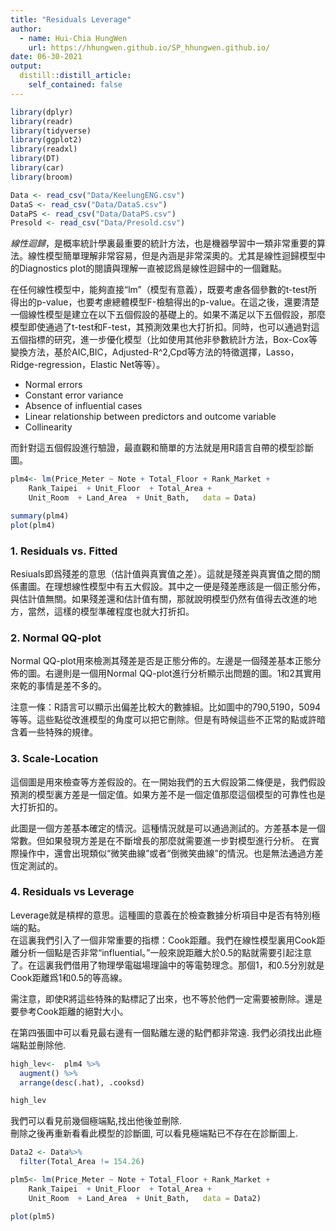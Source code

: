 ```yaml
---
title: "Residuals Leverage"
author:
  - name: Hui-Chia HungWen
    url: https://hhungwen.github.io/SP_hhungwen.github.io/
date: 06-30-2021
output:
  distill::distill_article:
    self_contained: false
---
```



```r

library(dplyr)
library(readr)
library(tidyverse)
library(ggplot2)
library(readxl)
library(DT)
library(car)
library(broom)

Data <- read_csv("Data/KeelungENG.csv")
DataS <- read_csv("Data/DataS.csv")
DataPS <- read_csv("Data/DataPS.csv")
Presold <- read_csv("Data/Presold.csv")
```

*線性迴歸*，是概率統計學裏最重要的統計方法，也是機器學習中一類非常重要的算法。線性模型簡單理解非常容易，但是內涵是非常深奧的。尤其是線性迴歸模型中的Diagnostics plot的閱讀與理解一直被認爲是線性迴歸中的一個難點。  



在任何線性模型中，能夠直接“lm”（模型有意義），既要考慮各個參數的t-test所得出的p-value，也要考慮總體模型F-檢驗得出的p-value。在這之後，還要清楚一個線性模型是建立在以下五個假設的基礎上的。如果不滿足以下五個假設，那麼模型即使通過了t-test和F-test，其預測效果也大打折扣。同時，也可以通過對這五個指標的研究，進一步優化模型（比如使用其他非參數統計方法，Box-Cox等變換方法，基於AIC,BIC，Adjusted-R^2,Cpd等方法的特徵選擇，Lasso，Ridge-regression，Elastic Net等等）。

- Normal errors
- Constant error variance
- Absence of influential cases
- Linear relationship between predictors and outcome variable
- Collinearity  


而針對這五個假設進行驗證，最直觀和簡單的方法就是用R語言自帶的模型診斷圖。


```r
plm4<- lm(Price_Meter ~ Note + Total_Floor + Rank_Market + 
    Rank_Taipei  + Unit_Floor  + Total_Area + 
    Unit_Room  + Land_Area  + Unit_Bath,   data = Data)

summary(plm4)
plot(plm4)

```



### 1. Residuals vs. Fitted  

Resiuals即爲殘差的意思（估計值與真實值之差）。這就是殘差與真實值之間的關係畫圖。在理想線性模型中有五大假設。其中之一便是殘差應該是一個正態分佈，與估計值無關。如果殘差還和估計值有關，那就說明模型仍然有值得去改進的地方，當然，這樣的模型準確程度也就大打折扣。  

### 2. Normal QQ-plot  

Normal QQ-plot用來檢測其殘差是否是正態分佈的。左邊是一個殘差基本正態分佈的圖。右邊則是一個用Normal QQ-plot進行分析顯示出問題的圖。1和2其實用來乾的事情是差不多的。  

注意一條：R語言可以顯示出偏差比較大的數據組。比如圖中的790,5190，5094等等。這些點從改進模型的角度可以把它刪除。但是有時候這些不正常的點或許暗含着一些特殊的規律。

### 3. Scale-Location  

這個圖是用來檢查等方差假設的。在一開始我們的五大假設第二條便是，我們假設預測的模型裏方差是一個定值。如果方差不是一個定值那麼這個模型的可靠性也是大打折扣的。  

此圖是一個方差基本確定的情況。這種情況就是可以通過測試的。方差基本是一個常數。但如果發現方差是在不斷增長的那麼就需要進一步對模型進行分析。
在實際操作中，還會出現類似“微笑曲線”或者“倒微笑曲線”的情況。也是無法通過方差恆定測試的。

### 4. Residuals vs Leverage  

Leverage就是槓桿的意思。這種圖的意義在於檢查數據分析項目中是否有特別極端的點。  
在這裏我們引入了一個非常重要的指標：Cook距離。我們在線性模型裏用Cook距離分析一個點是否非常“influential。”一般來說距離大於0.5的點就需要引起注意了。在這裏我們借用了物理學電磁場理論中的等電勢理念。那個1，和0.5分別就是Cook距離爲1和0.5的等高線。  

需注意，即使R將這些特殊的點標記了出來，也不等於他們一定需要被刪除。還是要參考Cook距離的絕對大小。  


在第四張圖中可以看見最右邊有一個點離左邊的點們都非常遠.  我們必須找出此極端點並刪除他.  
```r
high_lev<-  plm4 %>%
  augment() %>%
  arrange(desc(.hat), .cooksd)

high_lev
```

我們可以看見前幾個極端點,找出他後並刪除.  
刪除之後再重新看看此模型的診斷圖, 可以看見極端點已不存在在診斷圖上.

```r
Data2 <- Data%>%
  filter(Total_Area != 154.26)

plm5<- lm(Price_Meter ~ Note + Total_Floor + Rank_Market + 
    Rank_Taipei  + Unit_Floor  + Total_Area + 
    Unit_Room  + Land_Area  + Unit_Bath,   data = Data2)

plot(plm5)
```






